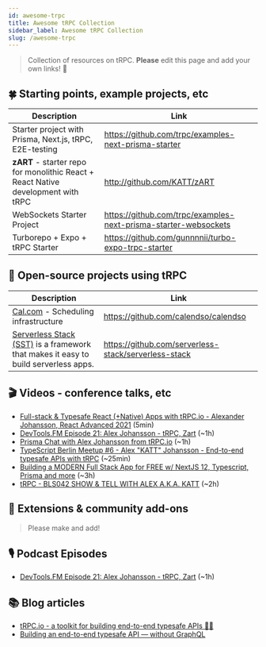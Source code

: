 ```yaml
---
id: awesome-trpc
title: Awesome tRPC Collection
sidebar_label: Awesome tRPC Collection
slug: /awesome-trpc
---
```


> Collection of resources on tRPC. **Please** edit this page and add your own links! 🙏

## 🍀 Starting points, example projects, etc

| Description                                                                       | Link                                                            |
| --------------------------------------------------------------------------------- | --------------------------------------------------------------- |
| Starter project with Prisma, Next.js, tRPC, E2E-testing                           | https://github.com/trpc/examples-next-prisma-starter            |
| **zART** - starter repo for monolithic React + React Native development with tRPC | http://github.com/KATT/zART                                     |
| WebSockets Starter Project                                                        | https://github.com/trpc/examples-next-prisma-starter-websockets |
| Turborepo + Expo + tRPC Starter                                                   | https://github.com/gunnnnii/turbo-expo-trpc-starter             |

## 🏁 Open-source projects using tRPC

| Description                                                                                           | Link                                                 |
| ----------------------------------------------------------------------------------------------------- | ---------------------------------------------------- |
| [Cal.com](https://cal.com) - Scheduling infrastructure                                                | https://github.com/calendso/calendso                 |
| [Serverless Stack (SST)](https://serverless-stack.com) is a framework that makes it easy to build serverless apps. | https://github.com/serverless-stack/serverless-stack |

## 🎬 Videos - conference talks, etc

- [Full-stack & Typesafe React (+Native) Apps with tRPC.io - Alexander Johansson, React Advanced 2021](https://www.youtube.com/watch?v=sufCfu6c3yo) (5min)
- [DevTools.FM Episode 21: Alex Johansson - tRPC, Zart](https://www.youtube.com/watch?v=eUyZ5Vn9ANk) (~1h)
- [Prisma Chat with Alex Johansson from tRPC.io](https://www.youtube.com/watch?v=-_GZJ3xwYOw) (~1h)
- [TypeScript Berlin Meetup #6 - Alex "KATT" Johansson - End-to-end typesafe APIs with tRPC](https://www.youtube.com/watch?v=qBXrwFsFK1Q) (~25min)
- [Building a MODERN Full Stack App for FREE w/ NextJS 12, Typescript, Prisma and more](https://www.youtube.com/watch?v=PKy2lYEnhgs) (~3h)
- [tRPC - BLS042 SHOW & TELL WITH ALEX A.K.A. KATT](https://www.youtube.com/watch?v=oM-0bA4m0hQ) (~2h)

## 🧩 Extensions & community add-ons

> Please make and add!

## 🎙 Podcast Episodes

- [DevTools.FM Episode 21: Alex Johansson - tRPC, Zart](https://devtools.fm/episode/21) (~1h)

## 📚 Blog articles

- [tRPC.io - a toolkit for building end-to-end typesafe APIs 🧙‍♂️](https://dev.to/katt/trpc-io-a-toolkit-for-building-end-to-end-typesafe-apis-1468)
- [Building an end-to-end typesafe API — without GraphQL](https://colinhacks.com/essays/painless-typesafety)
